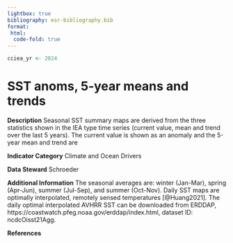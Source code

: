 ```yaml
---
lightbox: true
bibliography: esr-bibliography.bib
format:
 html: 
  code-fold: true
---
```


```r
cciea_yr <- 2024

```

# SST anoms, 5-year means and trends

**Description** Seasonal SST summary maps are derived from the three statistics shown in the IEA type time series (current value, mean and trend over the last 5 years). The current value is shown as an anomaly and the 5-year mean and trend are

**Indicator Category** Climate and Ocean Drivers

**Data Steward** Schroeder

**Additional Information** The seasonal averages are: winter (Jan-Mar), spring (Apr-Jun), summer (Jul-Sep), and summer (Oct-Nov). Daily SST maps are optimally interpolated, remotely sensed temperatures [@Huang2021]. The daily optimal interpolated AVHRR SST can be downloaded from ERDDAP, https://coastwatch.pfeg.noaa.gov/erddap/index.html, dataset ID: ncdcOisst21Agg.

**References**